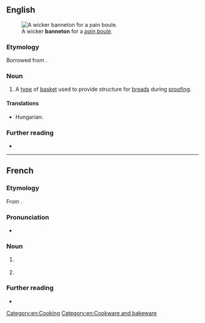 ==English==
[[File:M0354_57-6-107_1.jpg|thumb|A wicker '''banneton''' for a ''[[w:Boule_(bread)|pain boule]]''.]]

===Etymology===
Borrowed from {{bor|en|fr|banneton}}.

===Noun===
{{en-noun}}

# A [[type]] of [[basket]] used to provide structure for [[bread]]s during [[proofing]].
#: {{syn|en|brotform|proofing basket}}

====Translations====
{{trans-top|a type of basket used to provide structure for breads during proofing}}
* Hungarian: {{t|hu|kelesztő kosár}}
{{trans-mid}}
{{trans-bottom}}

===Further reading===
* {{pedia|proofing (baking technique)}}

[[Category:en:Cooking]]
[[Category:en:Cookware and bakeware]]

----

==French==

===Etymology===
From {{m|fr|banne||wicker basket}}.

===Pronunciation===
* {{fr-IPA}}

===Noun===
{{fr-noun|m}}

# {{lb|fr|fishing}} {{l|en|keepnet}}
# {{lb|fr|baking}} {{l|en|banneton}} {{gloss|basket used to provide structure for breads during proofing}}

===Further reading===
* {{R:TLFi}}